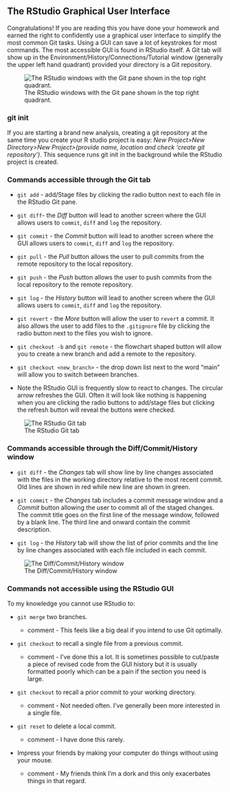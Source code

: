 ## The RStudio Graphical User Interface

Congratulations! If you are reading this you have done your homework and earned the right to confidently use a graphical user interface to simplify the most common Git tasks. Using a GUI can save a lot of keystrokes for most commands. The most accessible GUI is found in RStudio itself. A Git tab will show up in the Environment/History/Connections/Tutorial window (generally the upper left hand quadrant) provided your directory is a Git repository.

![The RStudio windows with the Git pane shown in the top right quadrant.](RStudio_screen.PNG)

### git init

If you are starting a brand new analysis, creating a git repository at the same time you create your R studio project is easy: *New Project\>New Directory\>New Project\>(provide name, location and check 'create git repository')*. This sequence runs git init in the background while the RStudio project is created.

### Commands accessible through the Git tab

-   `git add` - add/Stage files by clicking the radio button next to each file in the RStudio Git pane.

-   `git diff`- the *Diff* button will lead to another screen where the GUI allows users to `commit`, `diff` and `log` the repository.

-   `git commit` - the *Commit* button will lead to another screen where the GUI allows users to `commit`, `diff` and `log` the repository.

-   `git pull` - the *Pull* button allows the user to pull commits from the remote repository to the local repository.

-   `git push` - the *Push* button allows the user to push commits from the local repository to the remote repository.

-   `git log` - the *History* button will lead to another screen where the GUI allows users to `commit`, `diff` and `log` the repository.

-   `git revert` - the *More* button will allow the user to `revert` a commit. It also allows the user to add files to the `.gitignore` file by clicking the radio button next to the files you wish to ignore.

-   `git checkout -b` and `git remote` - the flowchart shaped button will allow you to create a new branch and add a remote to the repository.

-   `git checkout <new_branch>` - the drop down list next to the word "main" will allow you to switch between branches.

-   Note the RStudio GUI is frequently slow to react to changes. The circular arrow refreshes the GUI. Often it will look like nothing is happening when you are clicking the radio buttons to add/stage files but clicking the refresh button will reveal the buttons were checked.

![The RStudio Git tab](Rstudio_Git.PNG)

### Commands accessible through the Diff/Commit/History window

-   `git diff` - the *Changes* tab will show line by line changes associated with the files in the working directory relative to the most recent commit. Old lines are shown in red while new line are shown in green.

-   `git commit` - the *Changes* tab includes a commit message window and a *Commit* button allowing the user to commit all of the staged changes. The commit title goes on the first line of the message window, followed by a blank line. The third line and onward contain the commit description.

-   `git log` - the *History* tab will show the list of prior commits and the line by line changes associated with each file included in each commit.

![The Diff/Commit/History window](Rstudio_commit.PNG)

### Commands not accessible using the RStudio GUI

To my knowledge you cannot use RStudio to:

-   `git merge` two branches.

    -   comment - This feels like a big deal if you intend to use Git optimally.

-   `git checkout` to recall a single file from a previous commit.

    -   comment - I've done this a lot. It is sometimes possible to cut/paste a piece of revised code from the GUI history but it is usually formatted poorly which can be a pain if the section you need is large.

-   `git checkout` to recall a prior commit to your working directory.

    -   comment - Not needed often. I've generally been more interested in a single file.

-   `git reset` to delete a local commit.

    -   comment - I have done this rarely.

-   Impress your friends by making your computer do things without using your mouse.

    -   comment - My friends think I'm a dork and this only exacerbates things in that regard.
